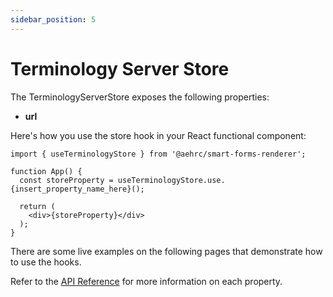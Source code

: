 ```yaml
---
sidebar_position: 5
---
```


# Terminology Server Store

The TerminologyServerStore exposes the following properties:

- **url**

Here's how you use the store hook in your React functional component:

```
import { useTerminologyStore } from '@aehrc/smart-forms-renderer';

function App() {
  const storeProperty = useTerminologyStore.use.{insert_property_name_here}();

  return (
    <div>{storeProperty}</div>
  );
}
```

There are some live examples on the following pages that demonstrate how to use the hooks.

Refer to the [API Reference](/docs/api/smart-forms-renderer/interfaces/TerminologyServerStoreType) for more information on each property.

